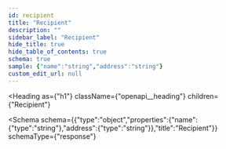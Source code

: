 ```yaml
---
id: recipient
title: "Recipient"
description: ""
sidebar_label: "Recipient"
hide_title: true
hide_table_of_contents: true
schema: true
sample: {"name":"string","address":"string"}
custom_edit_url: null
---
```



<Heading
  as={"h1"}
  className={"openapi__heading"}
  children={"Recipient"}
>
</Heading>





<Schema
  schema={{"type":"object","properties":{"name":{"type":"string"},"address":{"type":"string"}},"title":"Recipient"}}
  schemaType={"response"}
>
  
</Schema>
            